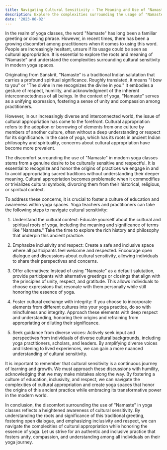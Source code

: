 ```yaml
---
title: Navigating Cultural Sensitivity - The Meaning and Use of "Namaste" in Yoga Classes
description: Explore the complexities surrounding the usage of "Namaste" in yoga classes, delving into its roots, spiritual significance, and the growing concerns of cultural appropriation. This article provides insights into fostering cultural sensitivity, creating inclusive yoga spaces, and offering alternatives while honoring the essence of yoga. Gain a deeper understanding of cultural respect and navigate the transformative power of this ancient practice in the modern world.
date: '2023-06-02'
---
```


In the realm of yoga classes, the word "Namaste" has long been a familiar greeting or closing phrase. However, in recent times, there has been a growing discomfort among practitioners when it comes to using this word. People are increasingly hesitant, unsure if its usage could be seen as cultural appropriation. It is essential to explore the roots and meaning of "Namaste" and understand the complexities surrounding cultural sensitivity in modern yoga spaces.

Originating from Sanskrit, "Namaste" is a traditional Indian salutation that carries a profound spiritual significance. Roughly translated, it means "I bow to you" or "The divine in me recognizes the divine in you." It embodies a gesture of respect, humility, and acknowledgment of the inherent interconnectedness of all beings. In the context of yoga, "Namaste" serves as a unifying expression, fostering a sense of unity and compassion among practitioners.

However, in our increasingly diverse and interconnected world, the issue of cultural appropriation has come to the forefront. Cultural appropriation refers to the adoption or borrowing of elements from one culture by members of another culture, often without a deep understanding or respect for its significance. In the case of yoga, which has its roots in ancient Indian philosophy and spirituality, concerns about cultural appropriation have become more prevalent.

The discomfort surrounding the use of "Namaste" in modern yoga classes stems from a genuine desire to be culturally sensitive and respectful. It is essential to recognize and honor the origins of practices we engage in and to avoid appropriating sacred traditions without understanding their deeper meaning. Cultural appropriation becomes problematic when it commodifies or trivializes cultural symbols, divorcing them from their historical, religious, or spiritual context.

To address these concerns, it is crucial to foster a culture of education and awareness within yoga spaces. Yoga teachers and practitioners can take the following steps to navigate cultural sensitivity:

1. Understand the cultural context: Educate yourself about the cultural and spiritual roots of yoga, including the meaning and significance of terms like "Namaste." Take the time to explore the rich history and philosophy that underpin this ancient practice.

2. Emphasize inclusivity and respect: Create a safe and inclusive space where all participants feel welcome and respected. Encourage open dialogue and discussions about cultural sensitivity, allowing individuals to share their perspectives and concerns.

3. Offer alternatives: Instead of using "Namaste" as a default salutation, provide participants with alternative greetings or closings that align with the principles of unity, respect, and gratitude. This allows individuals to choose expressions that resonate with them personally while still honoring the essence of yoga.

4. Foster cultural exchange with integrity: If you choose to incorporate elements from different cultures into your yoga practice, do so with mindfulness and integrity. Approach these elements with deep respect and understanding, honoring their origins and refraining from appropriating or diluting their significance.

5. Seek guidance from diverse voices: Actively seek input and perspectives from individuals of diverse cultural backgrounds, including yoga practitioners, scholars, and leaders. By amplifying diverse voices and listening to lived experiences, we can gain a more nuanced understanding of cultural sensitivity.

It is important to remember that cultural sensitivity is a continuous journey of learning and growth. We must approach these discussions with humility, acknowledging that we may make mistakes along the way. By fostering a culture of education, inclusivity, and respect, we can navigate the complexities of cultural appropriation and create yoga spaces that honor the origins of this ancient practice while embracing its transformative power in the modern world.

In conclusion, the discomfort surrounding the use of "Namaste" in yoga classes reflects a heightened awareness of cultural sensitivity. By understanding the roots and significance of this traditional greeting, fostering open dialogue, and emphasizing inclusivity and respect, we can navigate the complexities of cultural appropriation while honoring the essence of yoga. Let us strive for an authentic and inclusive practice that fosters unity, compassion, and understanding among all individuals on their yoga journey.
